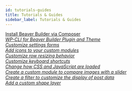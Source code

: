 ```yaml
---
id: tutorials-guides
title: Tutorials & Guides
sidebar_label: Tutorials & Guides
---
```


<a className="jump-to" href="../../beaver-builder/developer/tutorials-guides/install-beaver-builder-via-composer" aria-label="Install Beaver Builder via Composer">
  <div className="jump-to--main">
    Install Beaver Builder via Composer
  </div>
  <div className="jump-to--icon">
    <i className="fas fa-chevron-right" />
  </div>
</a>

<a className="jump-to" href="../../beaver-builder/developer/tutorials-guides/wp-cli-plugin-theme" aria-label="WP-CLI for Beaver Builder Plugin and Theme">
  <div className="jump-to--main">
    WP-CLI for Beaver Builder Plugin and Theme
  </div>
  <div className="jump-to--icon">
    <i className="fas fa-chevron-right" />
  </div>
</a>

<a className="jump-to" href="../../beaver-builder/developer/tutorials-guides/customize-settings-forms" aria-label="Customize settings forms">
  <div className="jump-to--main">
    Customize settings forms
  </div>
  <div className="jump-to--icon">
    <i className="fas fa-chevron-right" />
  </div>
</a>

<a className="jump-to" href="../../beaver-builder/developer/tutorials-guides/add-icons-to-your-custom-modules" aria-label="Add icons to your custom modules">
  <div className="jump-to--main">
    Add icons to your custom modules
  </div>
  <div className="jump-to--icon">
    <i className="fas fa-chevron-right" />
  </div>
</a>

<a className="jump-to" href="../../beaver-builder/developer/tutorials-guides/customize-row-resizing-behavior" aria-label="Customize row resizing behavior">
  <div className="jump-to--main">
    Customize row resizing behavior
  </div>
  <div className="jump-to--icon">
    <i className="fas fa-chevron-right" />
  </div>
</a>

<a className="jump-to" href="../../beaver-builder/developer/tutorials-guides/customize-keyboard-shortcuts" aria-label="Customize keyboard shortcuts">
  <div className="jump-to--main">
    Customize keyboard shortcuts
  </div>
  <div className="jump-to--icon">
    <i className="fas fa-chevron-right" />
  </div>
</a>

<a className="jump-to" href="../../beaver-builder/developer/tutorials-guides/change-how-css-and-javascript-are-loaded" aria-label="Change how CSS and JavaScript are loaded">
  <div className="jump-to--main">
    Change how CSS and JavaScript are loaded
  </div>
  <div className="jump-to--icon">
    <i className="fas fa-chevron-right" />
  </div>
</a>

<a className="jump-to" href="../../beaver-builder/developer/tutorials-guides/create-a-custom-module-to-compare-images-with-a-slider" aria-label="Create a custom module to compare images with a slider">
  <div className="jump-to--main">
    Create a custom module to compare images with a slider
  </div>
  <div className="jump-to--icon">
    <i className="fas fa-chevron-right" />
  </div>
</a>

<a className="jump-to" href="../../beaver-builder/developer/tutorials-guides/create-a-filter-to-customize-the-display-of-post-data" aria-label="Create a filter to customize the display of post data">
  <div className="jump-to--main">
    Create a filter to customize the display of post data
  </div>
  <div className="jump-to--icon">
    <i className="fas fa-chevron-right" />
  </div>
</a>

<a className="jump-to" href="../../beaver-builder/developer/tutorials-guides/add-a-custom-shape-layer" aria-label="Add a custom shape layer">
  <div className="jump-to--main">
    Add a custom shape layer
  </div>
  <div className="jump-to--icon">
    <i className="fas fa-chevron-right" />
  </div>
</a>
